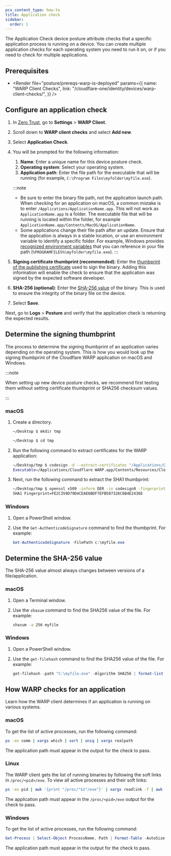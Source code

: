```yaml
---
pcx_content_type: how-to
title: Application check
sidebar:
  order: 1
---
```



The Application Check device posture attribute checks that a specific application process is running on a device. You can create multiple application checks for each operating system you need to run it on, or if you need to check for multiple applications.

## Prerequisites

- <Render
  	file="posture/prereqs-warp-is-deployed"
  	params={{
  		name: "WARP Client Checks",
  		link: "/cloudflare-one/identity/devices/warp-client-checks/",
  	}}
  />

## Configure an application check

1. In [Zero Trust](https://one.dash.cloudflare.com), go to **Settings** > **WARP Client**.

2. Scroll down to **WARP client checks** and select **Add new**.

3. Select **Application Check**.

4. You will be prompted for the following information:

   1. **Name**: Enter a unique name for this device posture check.
   2. **Operating system**: Select your operating system.
   3. **Application path**: Enter the file path for the executable that will be running (for example, `C:\Program Files\myfolder\myfile.exe`).

   :::note

   - Be sure to enter the binary file path, not the application launch path. When checking for an application on macOS, a common mistake is to enter `/Applications/ApplicationName.app`. This will not work as `ApplicationName.app` is a folder. The executable file that will be running is located within the folder, for example `ApplicationName.app/Contents/MacOS/ApplicationName`.
   - Some applications change their file path after an update. Ensure that the application is always in a stable location, or use an environment variable to identify a specific folder. For example, Windows provides [recognized environment variables](https://learn.microsoft.com/en-us/windows/deployment/usmt/usmt-recognized-environment-variables) that you can reference in your file path (`%PROGRAMFILES%\myfolder\myfile.exe`).
     :::

5. **Signing certificate thumbprint (recommended)**: Enter the [thumbprint of the publishing certificate](#determine-the-signing-thumbprint) used to sign the binary. Adding this information will enable the check to ensure that the application was signed by the expected software developer.
6. **SHA-256 (optional)**: Enter the [SHA-256 value](#determine-the-sha-256-value) of the binary. This is used to ensure the integrity of the binary file on the device.

7. Select **Save**.

Next, go to **Logs** > **Posture** and verify that the application check is returning the expected results.

## Determine the signing thumbprint

The process to determine the signing thumbprint of an application varies depending on the operating system. This is how you would look up the signing thumbprint of the Cloudflare WARP application on macOS and Windows.

:::note

When setting up new device posture checks, we recommend first testing them without setting certificate thumbprint or SHA256 checksum values.

:::

### macOS

1. Create a directory.

   ```bash
   ~/Desktop $ mkdir tmp

   ~/Desktop $ cd tmp
   ```

2. Run the following command to extract certificates for the WARP application:

   ```sh
   ~/Desktop/tmp $ codesign -d --extract-certificates "/Applications/Cloudflare WARP.app/Contents/Resources/CloudflareWARP"
   Executable=/Applications/Cloudflare WARP.app/Contents/Resources/CloudflareWARP
   ```

3. Next, run the following command to extract the SHA1 thumbprint:

   ```sh
   ~/Desktop/tmp $ openssl x509 -inform DER -in codesign0 -fingerprint -sha1 -noout | tr -d :
   SHA1 Fingerprint=FE2C359D79D4CEAE6BDF7EFB507326C6B4E2436E
   ```

### Windows

1. Open a PowerShell window.
2. Use the `Get-AuthenticodeSignature` command to find the thumbprint. For example:

   ```powershell
   Get-AuthenticodeSignature -FilePath c:\myfile.exe
   ```

## Determine the SHA-256 value

The SHA-256 value almost always changes between versions of a file/application.

### macOS

1. Open a Terminal window.
2. Use the `shasum` command to find the SHA256 value of the file. For example:

   ```sh
   shasum -a 256 myfile
   ```

### Windows

1. Open a PowerShell window.
2. Use the `get-filehash` command to find the SHA256 value of the file. For example:

   ```powershell
   get-filehash -path "C:\myfile.exe" -Algorithm SHA256 | format-list
   ```

## How WARP checks for an application

Learn how the WARP client determines if an application is running on various systems.

### macOS

To get the list of active processes, run the following command:

```sh
ps -eo comm | xargs which | sort | uniq | xargs realpath
```

The application path must appear in the output for the check to pass.

### Linux

The WARP client gets the list of running binaries by following the soft links in `/proc/<pid>/exe`. To view all active processes and their soft links:

```sh
ps -eo pid | awk '{print "/proc/"$1"/exe"}' | xargs readlink -f | awk '{print $1}' | sort | uniq
```

The application path must appear in the `/proc/<pid>/exe` output for the check to pass.

### Windows

To get the list of active processes, run the following command:

```powershell
Get-Process | Select-Object ProcessName, Path | Format-Table -AutoSize
```

The application path must appear in the output for the check to pass.
